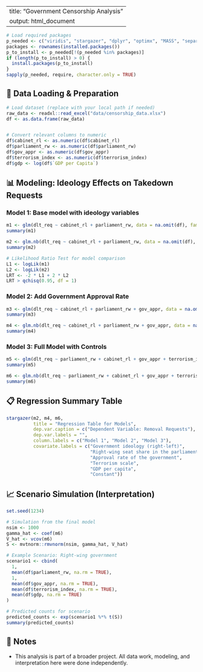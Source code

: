 
---
title: "Government Censorship Analysis"
output: html_document
---

```r
# Load required packages
p_needed <- c("viridis", "stargazer", "dplyr", "optimx", "MASS", "separationplot", "haven", "dagitty", "scales", "readxl", "mvtnorm")
packages <- rownames(installed.packages())
p_to_install <- p_needed[!(p_needed %in% packages)]
if (length(p_to_install) > 0) {
  install.packages(p_to_install)
}
sapply(p_needed, require, character.only = TRUE)
```

## 📂 Data Loading & Preparation

```r
# Load dataset (replace with your local path if needed)
raw_data <- readxl::read_excel("data/censorship_data.xlsx")
df <- as.data.frame(raw_data)


# Convert relevant columns to numeric
df$cabinet_rl <- as.numeric(df$cabinet_rl)
df$parliament_rw <- as.numeric(df$parliament_rw)
df$gov_appr <- as.numeric(df$gov_appr)
df$terrorism_index <- as.numeric(df$terrorism_index)
df$gdp <- log(df$`GDP per Capita`)
```

## 📊 Modeling: Ideology Effects on Takedown Requests

### Model 1: Base model with ideology variables

```r
m1 <- glm(dlt_req ~ cabinet_rl + parliament_rw, data = na.omit(df), family = "poisson")
summary(m1)

m2 <- glm.nb(dlt_req ~ cabinet_rl + parliament_rw, data = na.omit(df), control = glm.control(maxit = 100))
summary(m2)

# Likelihood Ratio Test for model comparison
L1 <- logLik(m1)
L2 <- logLik(m2)
LRT <- -2 * L1 + 2 * L2
LRT > qchisq(0.95, df = 1)
```

### Model 2: Add Government Approval Rate

```r
m3 <- glm(dlt_req ~ cabinet_rl + parliament_rw + gov_appr, data = na.omit(df), family = "poisson")
summary(m3)

m4 <- glm.nb(dlt_req ~ cabinet_rl + parliament_rw + gov_appr, data = na.omit(df), control = glm.control(maxit = 100))
summary(m4)
```

### Model 3: Full Model with Controls

```r
m5 <- glm(dlt_req ~ parliament_rw + cabinet_rl + gov_appr + terrorism_index + gdp, data = na.omit(df), family = "poisson")
summary(m5)

m6 <- glm.nb(dlt_req ~ parliament_rw + cabinet_rl + gov_appr + terrorism_index + gdp, data = na.omit(df), control = glm.control(maxit = 100))
summary(m6)
```

## 📋 Regression Summary Table

```r
stargazer(m2, m4, m6,
          title = "Regression Table for Models",
          dep.var.caption = c("Dependent Variable: Removal Requests"),
          dep.var.labels = "",
          column.labels = c("Model 1", "Model 2", "Model 3"),
          covariate.labels = c("Government ideology (right-left)", 
                               "Right-wing seat share in the parliament", 
                               "Approval rate of the government", 
                               "Terrorism scale", 
                               "GDP per capita", 
                               "Constant"))
```

## 📈 Scenario Simulation (Interpretation)

```r
set.seed(1234)

# Simulation from the final model
nsim <- 1000
gamma_hat <- coef(m6)
V_hat <- vcov(m6)
S <- mvtnorm::rmvnorm(nsim, gamma_hat, V_hat)

# Example Scenario: Right-wing government
scenario1 <- cbind(
  1,
  mean(df$parliament_rw, na.rm = TRUE),
  1,
  mean(df$gov_appr, na.rm = TRUE),
  mean(df$terrorism_index, na.rm = TRUE),
  mean(df$gdp, na.rm = TRUE)
)

# Predicted counts for scenario
predicted_counts <- exp(scenario1 %*% t(S))
summary(predicted_counts)
```

## 🧠 Notes
- This analysis is part of a broader project. All data work, modeling, and interpretation here were done independently.
